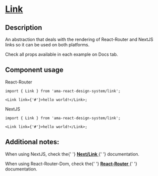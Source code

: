 
<Meta title="Components/Link/Link Docs" />

<h1 className="mb-32">
  <u>Link</u>
</h1>

<h2>Description</h2>

<p className="fs-16">An abstraction that deals with the rendering of React-Router and NextJS links so it can be used on both platforms.</p>
<p className="fs-16">Check all props available in each example on Docs tab.</p>

<h2>Component usage</h2>

<label>React-Router</label>

```tsx
import { Link } from 'ama-react-design-system/link';

<Link link={'#'}>hello world!</Link>;
```

<label>NextJS</label>

```tsx
import { Link } from 'ama-react-design-system/link';

<Link link={'#'}>hello world!</Link>;
```

<h2>Additional notes:</h2>

<p className="fs-16">
  When using NextJS, check the{' '}
  <a href="https://nextjs.org/docs/api-reference/next/link" target="_blank">
    <b>Next/Link</b>
  </a>{' '}
  documentation.
</p>

<p className="fs-16">
  When using React-Router-Dom, check the{' '}
  <a href="https://v5.reactrouter.com/web/api/Link" target="_blank">
    <b>React-Router</b>
  </a>{' '}
  documentation.
</p>
